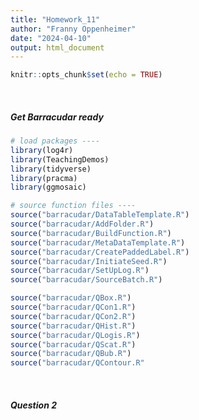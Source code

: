 ```yaml
---
title: "Homework_11"
author: "Franny Oppenheimer"
date: "2024-04-10"
output: html_document
---
```


```r
knitr::opts_chunk$set(echo = TRUE)
```

<br/>

##### Get Barracudar ready

```r
# load packages ----
library(log4r)
library(TeachingDemos)
library(tidyverse)
library(pracma)
library(ggmosaic)

# source function files ----
source("barracudar/DataTableTemplate.R")
source("barracudar/AddFolder.R")
source("barracudar/BuildFunction.R")
source("barracudar/MetaDataTemplate.R")
source("barracudar/CreatePaddedLabel.R")
source("barracudar/InitiateSeed.R")
source("barracudar/SetUpLog.R")
source("barracudar/SourceBatch.R")

source("barracudar/QBox.R")
source("barracudar/QCon1.R")
source("barracudar/QCon2.R")
source("barracudar/QHist.R")
source("barracudar/QLogis.R")
source("barracudar/QScat.R")
source("barracudar/QBub.R")
source("barracudar/QContour.R"
```

<br/>

##### Question 2

```r


```
